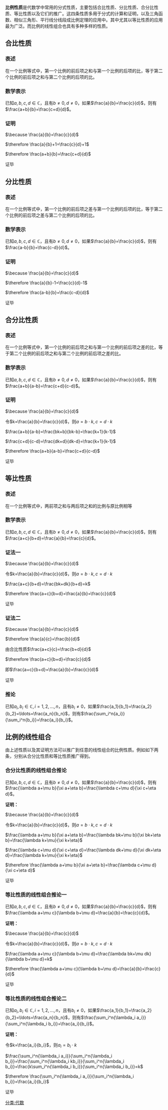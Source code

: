 {{unreferenced|time=2011-03-18T15:04:44+00:00}}
'''比例性质'''是代数学中常用的分式性质，主要包括合比性质、分比性质、合分比性质、等比性质以及它们的推广。这四条性质多用于分式的计算和证明，以及三角函数、相似三角形、平行线分线段成比例定理的应用中。其中尤其以等比性质的应用最为广泛。而比例的线性组合也具有多种多样的性质。

==合比性质==

===表述===

在一个比例等式中，第一个比例的前后项之和与第一个比例的后项的比，等于第二个比例的前后项之和与第二个比例的后项的比。

===数学表示===

已知<math>a,b,c,d\in\mathbb{C}</math>，且有<math>b\neq0,d\neq0</math>，如果<math>\frac{a}{b}=\frac{c}{d}</math>，则有<math>\frac{a+b}{b}=\frac{c+d}{d}</math>。

===证明===

<math>\because \frac{a}{b}=\frac{c}{d}</math>

<math>\therefore \frac{a}{b}+1=\frac{c}{d}+1</math>

<math>\therefore \frac{a+b}{b}=\frac{c+d}{d}</math>

证毕

==分比性质==

===表述===

在一个比例等式中，第一个比例的前后项之差与第一个比例的后项的比，等于第二个比例的前后项之差与第二个比例的后项的比。

===数学表示===

已知<math>a,b,c,d\in\mathbb{C}</math>，且有<math>b\neq0,d\neq0</math>，如果<math>\frac{a}{b}=\frac{c}{d}</math>，则有<math>\frac{a-b}{b}=\frac{c-d}{d}</math>。

===证明===

<math>\because \frac{a}{b}=\frac{c}{d}</math>

<math>\therefore \frac{a}{b}-1=\frac{c}{d}-1</math>

<math>\therefore \frac{a-b}{b}=\frac{c-d}{d}</math>

证毕

==合分比性质==

===表述===

在一个比例等式中，第一个比例的前后项之和与第一个比例的前后项之差的比，等于第二个比例的前后项之和与第二个比例的前后项之差的比。

===数学表示===

已知<math>a,b,c,d\in\mathbb{C}</math>，且有<math>b\neq0,d\neq0</math>，如果<math>\frac{a}{b}=\frac{c}{d}</math>，则有<math>\frac{a+b}{a-b}=\frac{c+d}{c-d}</math>。

===证明===

<math>\because \frac{a}{b}=\frac{c}{d}</math>

令<math>k=\frac{a}{b}=\frac{c}{d}</math>，则<math>a=b\cdot k,c=d\cdot k</math>

<math>\frac{a+b}{a-b}=\frac{bk+b}{bk-b}=\frac{k+1}{k-1}</math>

<math>\frac{c+d}{c-d}=\frac{dk+d}{dk-d}=\frac{k+1}{k-1}</math>

<math>\therefore \frac{a+b}{a-b}=\frac{c+d}{c-d}</math>

证毕

==等比性质==

===表述===

在一个比例等式中，两前项之和与两后项之和的比例与原比例相等

===数学表示===

已知<math>a,b,c,d\in\mathbb{C}</math>，且有<math>b\neq0,d\neq0</math>，如果<math>\frac{a}{b}=\frac{c}{d}</math>，则有<math>\frac{a+c}{b+d}=\frac{a}{b}=\frac{c}{d}</math>。

===证法一===

<math>\because \frac{a}{b}=\frac{c}{d}</math>

令<math>k=\frac{a}{b}=\frac{c}{d}</math>，则<math>a=b\cdot k,c=d\cdot k</math>

<math>\frac{a+c}{b+d}=\frac{bk+dk}{b+d}=k</math>

<math>\therefore \frac{a+c}{b+d}=\frac{a}{b}=\frac{c}{d}</math>

证毕

===证法二===

<math>\because \frac{a}{b}=\frac{c}{d}</math>

<math>\therefore \frac{a}{c}=\frac{b}{d}</math>

由合比性质<math>\frac{a+c}{c}=\frac{b+d}{d}</math>

<math>\therefore \frac{a+c}{b+d}=\frac{c}{d}</math>

即<math>\frac{a+c}{b+d}=\frac{a}{b}=\frac{c}{d}</math>

证毕

===推论===

已知<math>a_i,b_i\in\mathbb{C},i=1,2,\ldots,n</math>，且有<math>b_i\neq0</math>，如果<math>\frac{a_1}{b_1}=\frac{a_2}{b_2}=\ldots=\frac{a_n}{b_n}</math>，则有<math>\frac{\sum_i^n{a_i}}{\sum_i^n{b_i}}=\frac{a_i}{b_i}</math>。

==比例的线性组合==

由上述性质以及其证明方法可以推广到任意的线性组合的比例性质。例如如下两条，分别从合分比性质和等比性质推广得到。

===合分比性质的线性组合推论===

已知<math>a,b,c,d\in\mathbb{C}</math>，且有<math>b\neq0,d\neq0</math>，如果<math>\frac{a}{b}=\frac{c}{d}</math>，则有<math>\frac{\lambda a+\mu b}{\xi a+\eta b}=\frac{\lambda c+\mu d}{\xi c+\eta d}</math>。

'''证明：'''

<math>\because \frac{a}{b}=\frac{c}{d}</math>

令<math>k=\frac{a}{b}=\frac{c}{d}</math>，则<math>a=b\cdot k,c=d\cdot k</math>

<math>\frac{\lambda a+\mu b}{\xi a+\eta b}=\frac{\lambda bk+\mu b}{\xi bk+\eta b}=\frac{\lambda k+\mu}{\xi k+\eta}</math>

<math>\frac{\lambda c+\mu d}{\xi c+\eta d}=\frac{\lambda dk+\mu d}{\xi dk+\eta d}=\frac{\lambda k+\mu}{\xi k+\eta}</math>

<math>\therefore \frac{\lambda a+\mu b}{\xi a+\eta b}=\frac{\lambda c+\mu d}{\xi c+\eta d}</math>

证毕

===等比性质的线性组合推论一===

已知<math>a,b,c,d\in\mathbb{C}</math>，且有<math>b\neq0,d\neq0</math>，如果<math>\frac{a}{b}=\frac{c}{d}</math>，则有<math>\frac{\lambda a+\mu c}{\lambda b+\mu d}=\frac{a}{b}=\frac{c}{d}</math>。

'''证明：'''

<math>\because \frac{a}{b}=\frac{c}{d}</math>

令<math>k=\frac{a}{b}=\frac{c}{d}</math>，则<math>a=b\cdot k,c=d\cdot k</math>

<math>\frac{\lambda a+\mu c}{\lambda b+\mu d}=\frac{\lambda bk+\mu dk}{\lambda b+\mu d}=k</math>

<math>\therefore \frac{\lambda a+\mu c}{\lambda b+\mu d}=\frac{a}{b}=\frac{c}{d}</math>

证毕

===等比性质的线性组合推论二===

已知<math>a_i,b_i\in\mathbb{C},i=1,2,\ldots,n</math>，且有<math>b_i\neq0</math>，如果<math>\frac{a_1}{b_1}=\frac{a_2}{b_2}=\ldots=\frac{a_n}{b_n}</math>，则有<math>\frac{\sum_i^n{\lambda_i a_i}}{\sum_i^n{\lambda_i b_i}}=\frac{a_i}{b_i}</math>。

'''证明：'''

令<math>k=\frac{a_i}{b_i}</math>，则<math>a_i=b_i\cdot k</math>

<math>\frac{\sum_i^n{\lambda_i a_i}}{\sum_i^n{\lambda_i b_i}}=\frac{\sum_i^n{\lambda_i kb_i}}{\sum_i^n{\lambda_i b_i}}=\frac{k\sum_i^n{\lambda_i b_i}}{\sum_i^n{\lambda_i b_i}}=k</math>

<math>\therefore \frac{\sum_i^n{\lambda_i a_i}}{\sum_i^n{\lambda_i b_i}}=\frac{a_i}{b_i}</math>

证毕

[[分类:代数|分类:代数]]